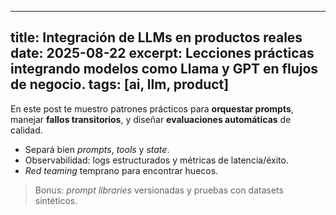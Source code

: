 
---
title: Integración de LLMs en productos reales
date: 2025-08-22
excerpt: Lecciones prácticas integrando modelos como Llama y GPT en flujos de negocio.
tags: [ai, llm, product]
---

En este post te muestro patrones prácticos para **orquestar prompts**, manejar **fallos transitorios**, y diseñar **evaluaciones automáticas** de calidad.

- Separá bien *prompts*, *tools* y *state*.
- Observabilidad: logs estructurados y métricas de latencia/éxito.
- *Red teaming* temprano para encontrar huecos.

> Bonus: *prompt libraries* versionadas y pruebas con datasets sintéticos.
